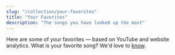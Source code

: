 ```yaml
---
slug: "/collection/your-favorites"
title: "Your Favorites"
description: "The songs you have looked up the most"
---
```


<Prose>
  Here are some of your favorites &mdash; based on YouTube and website
  analytics.
</Prose>

<SongCollection>
  <Song songSlug="let-your-heart-burn" />
  <Song songSlug="if-thou-lovest-me" />
  <Song songSlug="kindle-the-fire-of-love" />
  <Song songSlug="kuna-mtu" />
  <Song songSlug="ye-are-even-as-the-fire" />
  <Song songSlug="o-god-guide-me" />
  <Song songSlug="dame-un-corazon" />
  <Song songSlug="god-is-sufficient-unto-me" />
  <Song songSlug="blessed" />
</SongCollection>

<Prose>
  What is your favorite song? We'd love to <a href="/contact"> know</a>.
</Prose>
